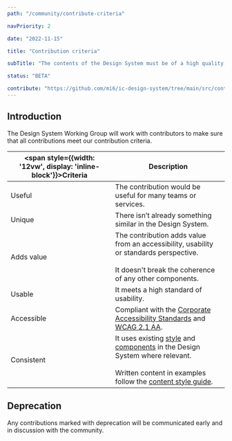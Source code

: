 ```yaml
---
path: "/community/contribute-criteria"

navPriority: 2

date: "2022-11-15"

title: "Contribution criteria"

subTitle: "The contents of the Design System must be of a high quality, meet user needs and always be accessible."

status: "BETA"

contribute: "https://github.com/mi6/ic-design-system/tree/main/src/content/structured/community/contribute-criteria.mdx?at=develop"
---
```


## Introduction

The Design System Working Group will work with contributors to make sure that all contributions meet our contribution criteria.

| <span style={{width: '12vw', display: 'inline-block'}}>**Criteria**</span> | **Description**                                                                                                                                                                                    |
| -------------------------------------------------------------------------- | -------------------------------------------------------------------------------------------------------------------------------------------------------------------------------------------------- |
| Useful                                                                     | The contribution would be useful for many teams or services.                                                                                                                                       |
| Unique                                                                     | There isn’t already something similar in the Design System.                                                                                                                                        |
| Adds value                                                                 | The contribution adds value from an accessibility, usability or standards perspective.<br/><br/>It doesn't break the coherence of any other components.                                            |
| Usable                                                                     | It meets a high standard of usability.                                                                                                                                                             |
| Accessible                                                                 | Compliant with the [Corporate Accessibility Standards](/accessibility/requirement) and [WCAG 2.1 AA](https://www.w3.org/TR/WCAG21/).                                                               |
| Consistent                                                                 | It uses existing [style](/styles) and [components](/components) in the Design System where relevant.<br/><br/>Written content in examples follow the [content style guide](/styles/content-style). |

## Deprecation

Any contributions marked with deprecation will be communicated early and in discussion with the community.
